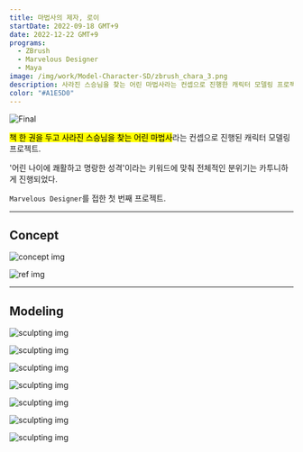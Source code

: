 ```yaml
---
title: 마법사의 제자, 로이
startDate: 2022-09-18 GMT+9
date: 2022-12-22 GMT+9
programs:
  - ZBrush
  - Marvelous Designer
  - Maya
image: /img/work/Model-Character-SD/zbrush_chara_3.png
description: 사라진 스승님을 찾는 어린 마법사라는 컨셉으로 진행한 캐릭터 모델링 프로젝트.
color: "#A1E5D0"
---
```


![Final](/img/work/Model-Character-SD/zbrush_chara_3.png)

<mark>책 한 권을 두고 사라진 스승님을 찾는 어린 마법사</mark>라는 컨셉으로 진행된 캐릭터 모델링 프로젝트.

'어린 나이에 쾌활하고 명랑한 성격'이라는 키워드에 맞춰 전체적인 분위기는 카투니하게 진행되었다.

`Marvelous Designer`를 접한 첫 번째 프로젝트.

---

## Concept

![concept img](/img/work/Model-Character-SD/zbrush_00.png)

![ref img](/img/work/Model-Character-SD/zbrush_01.png)

---

## Modeling

![sculpting img](/img/work/Model-Character-SD/chara_model_1.png)

![sculpting img](/img/work/Model-Character-SD/chara_model_2.png)

![sculpting img](/img/work/Model-Character-SD/chara_model_3.png)

![sculpting img](/img/work/Model-Character-SD/zbrush_chara_2.png)

![sculpting img](/img/work/Model-Character-SD/zbrush_chara_3.png)

![sculpting img](/img/work/Model-Character-SD/zbrush_chara_4.png)

![sculpting img](/img/work/Model-Character-SD/zbrush_chara_5.png)


